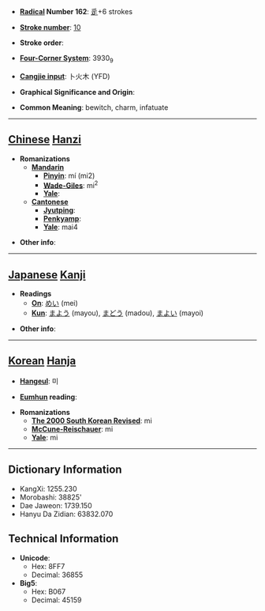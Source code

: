 * '''[[Wiktionary:Chinese radical index| Radical]] Number 162''': [[Wiktionary:Chinese radical index 辵|辵]]+6 strokes

* '''[[Wiktionary:Chinese total strokes index|Stroke number]]''': [[Wiktionary:Chinese total strokes index 10|10]]

* '''Stroke order''': 

* '''[[Wiktionary:Chinese four corner index|Four-Corner System]]''': 3930<sub>9</sub>

* '''[[Wiktionary:Chinese Cangjie index|Cangjie input]]''': 卜火木 (YFD)

* '''Graphical Significance and Origin''': 

* '''Common Meaning''': bewitch, charm, infatuate

----

== [[Chinese]] [[Hanzi]] ==

* '''Romanizations'''
** '''[[Mandarin]]'''
*** '''[[Pinyin]]''': mí (mi2)
*** '''[[Wade-Giles]]''': mi<sup>2</sup>
*** '''[[Yale]]''': 
** '''[[Cantonese]]'''
*** '''[[Jyutping]]''':
*** '''[[Penkyamp]]''': 
*** '''[[Yale]]''': mai4

* '''Other info''': 

----

== [[Japanese]] [[Kanji]] ==

* '''Readings'''
** '''[[On]]''': [[めい]] (mei)
** '''[[Kun]]''': [[まよう]] (mayou), [[まどう]] (madou), [[まよい]] (mayoi)

* '''Other info''':  

----

== [[Korean]] [[Hanja]] ==

* '''[[Hangeul]]''': 미

* '''[[Eumhun]] reading''': 

* '''Romanizations'''
** '''[[The 2000 South Korean Revised Romanization|The 2000 South Korean Revised]]''': mi
** '''[[McCune-Reischauer]]''': mi
** '''[[Yale]]''': mi

----

== Dictionary Information ==

* KangXi: 1255.230
* Morobashi: 38825'
* Dae Jaweon: 1739.150
* Hanyu Da Zidian: 63832.070

== Technical Information ==

* '''Unicode''':
** Hex: 8FF7
** Decimal: 36855
* '''Big5''':
** Hex: B067
** Decimal: 45159